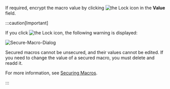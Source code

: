 If required, encrypt the macro value by clicking <img src="/img/icons/lock-icon.png" className="icon" alt="the Lock icon"/> in the **Value** field.

:::caution[Important]
    
   If you click <img src="/img/icons/lock-icon.png" className="icon" alt="the Lock icon"/>, the following warning is displayed:
    
   ![Secure-Macro-Dialog](/img/Secure-Macro-Dialog.png)
   
   Secured macros cannot be unsecured, and their values cannot be edited. If you need to change the value of a secured macro, you must delete and readd it.

   For more information, see [Securing Macros](../../integration-manager/macros/securing-macros).

:::
